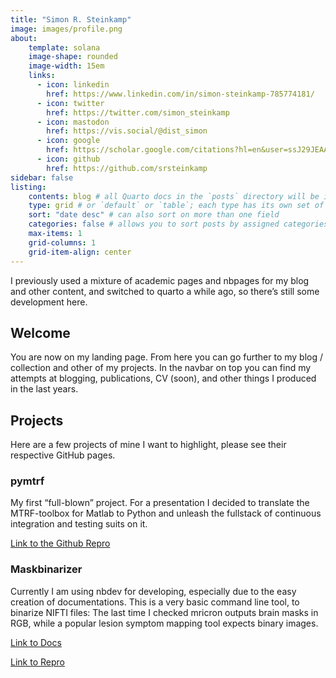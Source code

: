 ```yaml
---
title: "Simon R. Steinkamp"
image: images/profile.png
about:
    template: solana
    image-shape: rounded
    image-width: 15em
    links:
      - icon: linkedin
        href: https://www.linkedin.com/in/simon-steinkamp-785774181/
      - icon: twitter
        href: https://twitter.com/simon_steinkamp
      - icon: mastodon
        href: https://vis.social/@dist_simon
      - icon: google
        href: https://scholar.google.com/citations?hl=en&user=ssJ29JEAAAAJ
      - icon: github
        href: https://github.com/srsteinkamp
sidebar: false
listing:
    contents: blog # all Quarto docs in the `posts` directory will be included on your listing page
    type: grid # or `default` or `table`; each type has its own set of yaml options to include
    sort: "date desc" # can also sort on more than one field
    categories: false # allows you to sort posts by assigned categories
    max-items: 1
    grid-columns: 1
    grid-item-align: center
---
```


I previously used a mixture of academic pages and nbpages for my blog and other content, and switched
to quarto a while ago, so there's still some development here.

## Welcome

You are now on my landing page. From here you can go further to my blog / collection and other of my projects. In the navbar on top you can find my attempts at blogging, publications, CV (soon), and other
things I produced in the last years.


## Projects

Here are a few projects of mine I want to highlight, please see their respective GitHub pages.


### pymtrf

My first "full-blown" project. For a presentation I decided to translate the MTRF-toolbox for Matlab to Python and unleash the fullstack of continuous integration and testing suits on it.

[Link to the Github Repro](https://github.com/SRSteinkamp/pymtrf)

### Maskbinarizer

Currently I am using nbdev for developing, especially due to the easy creation of documentations.
This is a very basic command line tool, to binarize NIFTI files: The last time I checked mricron outputs brain masks in RGB, while a popular lesion symptom mapping tool expects binary images.

[Link to Docs](https://srsteinkamp.github.io/simons_mask_binarizer/)

[Link to Repro](https://github.com/SRSteinkamp/simons_mask_binarizer)